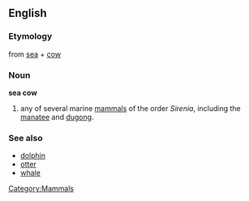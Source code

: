 {{wikipedia2|Sirenia}}
==English==
[[Category:Mammals]]

===Etymology===
from [[sea]] + [[cow]]

===Noun===
'''sea cow'''

# any of several marine [[mammal]]s of the order ''Sirenia'', including the [[manatee]] and [[dugong]].

===See also===
*[[dolphin]]
*[[otter]]
*[[whale]]